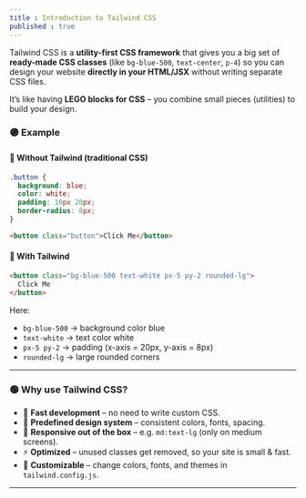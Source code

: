 ```yaml
---
title : Introduction to Tailwind CSS
published : true
---
```



Tailwind CSS is a **utility-first CSS framework** that gives you a big set of **ready-made CSS classes** (like `bg-blue-500`, `text-center`, `p-4`) so you can design your website **directly in your HTML/JSX** without writing separate CSS files.

It’s like having **LEGO blocks for CSS** – you combine small pieces (utilities) to build your design.


### 🟣 Example

#### 🔸 Without Tailwind (traditional CSS)

```css
.button {
  background: blue;
  color: white;
  padding: 10px 20px;
  border-radius: 8px;
}
```

```html
<button class="button">Click Me</button>
```

#### 🔸 With Tailwind

```html
<button class="bg-blue-500 text-white px-5 py-2 rounded-lg">
  Click Me
</button>
```

Here:

* `bg-blue-500` → background color blue
* `text-white` → text color white
* `px-5 py-2` → padding (x-axis = 20px, y-axis = 8px)
* `rounded-lg` → large rounded corners

---

### 🟢 **Why use Tailwind CSS?**

* 🚀 **Fast development** – no need to write custom CSS.
* 🎨 **Predefined design system** – consistent colors, fonts, spacing.
* 📱 **Responsive out of the box** – e.g. `md:text-lg` (only on medium screens).
* ⚡ **Optimized** – unused classes get removed, so your site is small & fast.
* 🔧 **Customizable** – change colors, fonts, and themes in `tailwind.config.js`.

---


